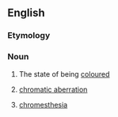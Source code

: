 ==English==

===Etymology===
{{confix|en|chromato|ism}}

===Noun===
{{en-noun|-}}

# The state of being [[coloured]]
# {{lb|en|optics}} [[chromatic aberration]]
# {{lb|en|psychology}} [[chromesthesia]]